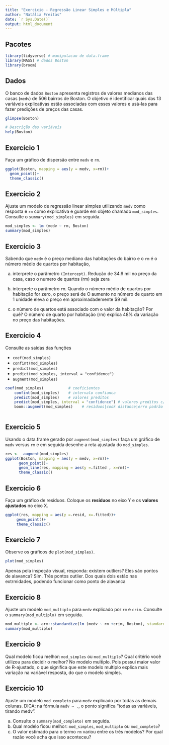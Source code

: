 ```yaml
---
title: "Exercício - Regressão Linear Simples e Múltipla"
author: "Natália Freitas"
date: `r Sys.Date()`
output: html_document
---
```


## Pacotes

```r
library(tidyverse) # manipulacao de data.frame
library(MASS) # dados Boston
library(broom)
```



## Dados

O banco de dados `Boston` apresenta registros de valores medianos das casas (`medv`) de 506 bairros de Boston. 
O objetivo é identificar quais das 13 variáveis explicativas estão associadas com esses valores e usá-las para fazer predições de preços das casas.

```r
glimpse(Boston)
```

```r
# Descrição das variáveis
help(Boston)
```

## Exercício 1

Faça um gráfico de dispersão entre `medv` e `rm`.

```r
ggplot(Boston, mapping = aes(y = medv, x=rm))+
  geom_point()+
  theme_classic()
```

## Exercício 2

Ajuste um modelo de regressão linear simples utilizando `medv` como resposta e `rm` como explicativa e guarde em objeto chamado `mod_simples`. Consulte o `summary(mod_simples)` em seguida.

```r
mod_simples <- lm (medv ~ rm, Boston) 
summary(mod_simples)
```

## Exercício 3

Sabendo que `medv` é o preço mediano das habitações do bairro e o `rm` é o número médio de quartos por habitação, 

a) interprete o parâmetro `(Intercept)`.
Redução de 34.6 mil no preço da casa, caso o numero de quartos (rm) seja zera
    
b) interprete o parâmetro `rm`.
Quando o número médio de quartos por habitação for zero, o preço será de 
O aumento no número de quarto em 1 unidade eleva o preço em aproximadademente $9 mil.

c) o número de quartos está associado com o valor da habitação? Por quê?
O número de quarto por habitação (rm) explica 48% da variação no preço das habitações. 


## Exercício 4

Consulte as saídas das funções 

- `coef(mod_simples)`
- `confint(mod_simples)`
- `predict(mod_simples)`
- `predict(mod_simples, interval = "confidence")`
- `augment(mod_simples)`

```r
coef(mod_simples)           # coeficientes
    confint(mod_simples)    # intervalo confianca
    predict(mod_simples)    # valores preditos
    predict(mod_simples, interval = "confidence") # valores preditos c/ intervalos
    boom::augment(mod_simples)    # resíduos|cook distance|erro padrão|intervalos de confiança
    
```

## Exercício 5

Usando o data.frame gerado por `augment(mod_simples)` faça um gráfico de `medv` versus `rm` e em seguida desenhe a reta ajustada do `mod_simples`.

```r
res <-  augment(mod_simples)
ggplot(Boston, mapping = aes(y = medv, x=rm))+
      geom_point()+
      geom_line(res, mapping = aes(y =.fitted , x=rm))+
      theme_classic()
```

## Exercício 6

Faça um gráfico de resíduos. Coloque os **resíduos** no eixo Y e os **valores ajustados** no eixo X.

```r
ggplot(res, mapping = aes(y =.resid, x=.fitted))+
     geom_point()+
     theme_classic()
```


## Exercício 7

Observe os gráficos de `plot(mod_simples)`.

```r
plot(mod_simples)
```

Apenas pela inspeção visual, responda: existem outliers? Eles são pontos de alavanca?
Sim. Três pontos outlier. Dos quais dois estão nas extrmidades, podendo funcionar como ponto de alavanca


## Exercício 8

Ajuste um modelo `mod_multiplo` para `medv` explicado por `rm` e `crim`. Consulte o `summary(mod_multiplo)` em seguida.

```r
mod_multiplo <- arm::standardize(lm (medv ~ rm +crim, Boston), standardize.y = TRUE)
summary(mod_multiplo)

```


## Exercício 9

Qual modelo ficou melhor: `mod_simples` ou `mod_multiplo`? Qual critério você utilizou para decidir o melhor?
No modelo multiplo. Pois possui maior valor de R-ajustado, o que significa que
este modelo multiplo explica mais variação na variável resposta, do que o modelo
simples.

## Exercício 10

Ajuste um modelo `mod_completo` para `medv` explicado por todas as demais colunas. DICA: na fórmula `medv ~ .`, o ponto significa "todas as variáveis, tirando medv".

a) Consulte o `summary(mod_completo)` em seguida.
b) Qual modelo ficou melhor: `mod_simples`, `mod_multiplo` ou `mod_completo`?
c) O valor estimado para o termo `rm` variou entre os três modelos? Por qual razão você acha que isso aconteceu?


